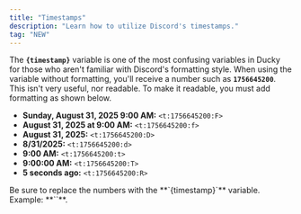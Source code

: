 ```yaml
---
title: "Timestamps"
description: "Learn how to utilize Discord's timestamps."
tag: "NEW"
---
```


The **`{timestamp}`** variable is one of the most confusing variables in Ducky for those who aren't familiar with Discord's formatting style. When using the variable without formatting, you'll receive a number such as **`1756645200`**. This isn't very useful, nor readable. To make it readable, you must add formatting as shown below.

- **Sunday, August 31, 2025 9:00 AM:** `<t:1756645200:F>`
- **August 31, 2025 at 9:00 AM:** `<t:1756645200:f>`
- **August 31, 2025:** `<t:1756645200:D>`
- **8/31/2025:** `<t:1756645200:d>`
- **9:00 AM:** `<t:1756645200:t>`
- **9:00:00 AM:** `<t:1756645200:T>`
- **5 seconds ago:** `<t:1756645200:R>`

<Warning>
    Be sure to replace the numbers with the **`{timestamp}`** variable. Example: **`<t:{timestamp}:R>`**.
</Warning>